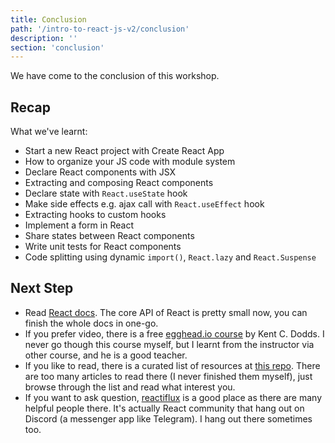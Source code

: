 ```yaml
---
title: Conclusion
path: '/intro-to-react-js-v2/conclusion'
description: ''
section: 'conclusion'
---
```


We have come to the conclusion of this workshop.

## Recap

What we've learnt:

- Start a new React project with Create React App
- How to organize your JS code with module system
- Declare React components with JSX
- Extracting and composing React components
- Declare state with `React.useState` hook
- Make side effects e.g. ajax call with `React.useEffect` hook
- Extracting hooks to custom hooks
- Implement a form in React
- Share states between React components
- Write unit tests for React components
- Code splitting using dynamic `import()`, `React.lazy` and `React.Suspense`

## Next Step

- Read [React docs][react-docs]. The core API of React is pretty small now, you can finish the whole docs in one-go.
- If you prefer video, there is a free [egghead.io course][eggheadio-react-intro] by Kent C. Dodds. I never go though this course myself, but I learnt from the instructor via other course, and he is a good teacher.
- If you like to read, there is a curated list of resources at [this repo][react-redux-links]. There are too many articles to read there (I never finished them myself), just browse through the list and read what interest you.
- If you want to ask question, [reactiflux] is a good place as there are many helpful people there. It's actually React community that hang out on Discord (a messenger app like Telegram). I hang out there sometimes too.

[react-docs]: https://reactjs.org/docs
[eggheadio-react-intro]: https://egghead.io/courses/the-beginner-s-guide-to-react
[react-redux-links]: https://github.com/markerikson/react-redux-links
[reactiflux]: https://www.reactiflux.com/
